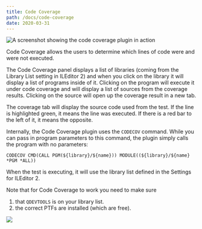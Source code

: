 ```yaml
---
title: Code Coverage
path: /docs/code-coverage
date: 2020-03-31
---
```


![A screenshot showing the code coverage plugin in action](./code-coverage-1.png)

Code Coverage allows the users to determine which lines of code were and were not executed.

The Code Coverage panel displays a list of libraries (coming from the Library List setting in ILEditor 2) and when you click on the library it will display a list of programs inside of it. Clicking on the program will execute it under code coverage and will display a list of sources from the coverage results. Clicking on the source will open up the coverage result in a new tab.

The coverage tab will display the source code used from the test. If the line is highlighted green, it means the line was executed. If there is a red bar to the left of it, it means the opposite.

Internally, the Code Coverage plugin uses the `CODECOV` command. While you can pass in program parameters to this command, the plugin simply calls the program with no parameters:

```
CODECOV CMD(CALL PGM(${library}/${name})) MODULE((${library}/${name} *PGM *ALL))
```

When the test is executing, it will use the library list defined in the Settings for ILEditor 2.

Note that for Code Coverage to work you need to make sure

1. that `QDEVTOOLS` is on your library list.
2. the correct PTFs are installed (which are free).

![](./code-coverage-2.png)
